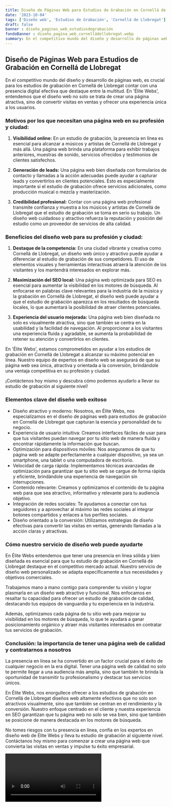 ```yaml
---
title: Diseño de Páginas Web para Estudios de Grabación en Cornellá de Llobregat
date: '2023-10-04'
tags: ['Diseño web', 'Estudios de Grabación', 'Cornellá de Llobregat']
draft: false
banner : diseño_paginas_web_estudiosdegrabación
fondoBanner : diseño_pagina_web_cornelládellobregat.webp
summary: En el competitivo mundo del diseño y desarrollo de páginas web, es crucial para los estudios de grabación en Cornellá de Llobregat contar con una presencia digital efectiva que destaque entre la multitud. En 'Élite Webs', entendemos que el diseño web no solo se trata de crear una página atractiva, sino de convertir visitas en ventas y ofrecer una experiencia única a los usuarios.
---
```


## **Diseño de Páginas Web para Estudios de Grabación en Cornellá de Llobregat**

En el competitivo mundo del diseño y desarrollo de páginas web, es crucial para los estudios de grabación en Cornellá de Llobregat contar con una presencia digital efectiva que destaque entre la multitud. En 'Élite Webs', entendemos que el diseño web no solo se trata de crear una página atractiva, sino de convertir visitas en ventas y ofrecer una experiencia única a los usuarios.

### **Motivos por los que necesitan una página web en su profesión y ciudad:**
1. **Visibilidad online:** En un estudio de grabación, la presencia en línea es esencial para alcanzar a músicos y artistas de Cornellá de Llobregat y más allá. Una página web brinda una plataforma para exhibir trabajos anteriores, muestras de sonido, servicios ofrecidos y testimonios de clientes satisfechos.

2. **Generación de leads:** Una página web bien diseñada con formularios de contacto y llamadas a la acción adecuadas puede ayudar a capturar leads y convertirlos en clientes potenciales. Esto es especialmente importante si el estudio de grabación ofrece servicios adicionales, como producción musical o mezcla y masterización.

3. **Credibilidad profesional:** Contar con una página web profesional transmite confianza y muestra a los músicos y artistas de Cornellá de Llobregat que el estudio de grabación se toma en serio su trabajo. Un diseño web cuidadoso y atractivo refuerza la reputación y posición del estudio como un proveedor de servicios de alta calidad.

### **Beneficios del diseño web para su profesión y ciudad:**
1. **Destaque de la competencia:** En una ciudad vibrante y creativa como Cornellá de Llobregat, un diseño web único y atractivo puede ayudar a diferenciar al estudio de grabación de sus competidores. El uso de elementos visuales y herramientas interactivas atraerá la atención de los visitantes y los mantendrá interesados en explorar más.

2. **Maximización del SEO local:** Una página web optimizada para SEO es esencial para aumentar la visibilidad en los motores de búsqueda. Al enfocarse en palabras clave relevantes para la industria de la música y la grabación en Cornellá de Llobregat, el diseño web puede ayudar a que el estudio de grabación aparezca en los resultados de búsqueda locales, lo que aumentará la posibilidad de atraer clientes potenciales.

3. **Experiencia del usuario mejorada:** Una página web bien diseñada no solo es visualmente atractiva, sino que también se centra en la usabilidad y la facilidad de navegación. Al proporcionar a los visitantes una experiencia fluida y agradable, se aumenta la probabilidad de retener su atención y convertirlos en clientes.

En 'Élite Webs', estamos comprometidos en ayudar a los estudios de grabación en Cornellá de Llobregat a alcanzar su máximo potencial en línea. Nuestro equipo de expertos en diseño web se asegurará de que su página web sea única, atractiva y orientada a la conversión, brindándole una ventaja competitiva en su profesión y ciudad.

¡Contáctenos hoy mismo y descubra cómo podemos ayudarlo a llevar su estudio de grabación al siguiente nivel!

<GifSeo />

<Cta />

### Elementos clave del diseño web exitoso

- Diseño atractivo y moderno: Nosotros, en Élite Webs, nos especializamos en el diseño de páginas web para estudios de grabación en Cornellá de Llobregat que capturan la esencia y personalidad de tu negocio.
- Experiencia de usuario intuitiva: Creamos interfaces fáciles de usar para que tus visitantes puedan navegar por tu sitio web de manera fluida y encontrar rápidamente la información que buscan.
- Optimización para dispositivos móviles: Nos aseguramos de que tu página web se adapte perfectamente a cualquier dispositivo, ya sea un smartphone, una tablet o una computadora de escritorio.
- Velocidad de carga rápida: Implementamos técnicas avanzadas de optimización para garantizar que tu sitio web se cargue de forma rápida y eficiente, brindándole una experiencia de navegación sin interrupciones.
- Contenido relevante: Creamos y optimizamos el contenido de tu página web para que sea atractivo, informativo y relevante para tu audiencia objetivo.
- Integración de redes sociales: Te ayudamos a conectar con tus seguidores y a aprovechar al máximo las redes sociales al integrar botones compartidos y enlaces a tus perfiles sociales.
- Diseño orientado a la conversión: Utilizamos estrategias de diseño efectivas para convertir las visitas en ventas, generando llamadas a la acción claras y atractivas.

### Cómo nuestro servicio de diseño web puede ayudarte

En Élite Webs entendemos que tener una presencia en línea sólida y bien diseñada es esencial para que tu estudio de grabación en Cornellá de Llobregat destaque en el competitivo mercado actual. Nuestro servicio de diseño web personalizado se adapta específicamente a tus necesidades y objetivos comerciales.

Trabajamos mano a mano contigo para comprender tu visión y lograr plasmarla en un diseño web atractivo y funcional. Nos enfocamos en resaltar tu capacidad para ofrecer un estudio de grabación de calidad, destacando tus equipos de vanguardia y tu experiencia en la industria.

Además, optimizamos cada página de tu sitio web para mejorar su visibilidad en los motores de búsqueda, lo que te ayudará a ganar posicionamiento orgánico y atraer más visitantes interesados en contratar tus servicios de grabación.

### Conclusión: la importancia de tener una página web de calidad y contratarnos a nosotros

La presencia en línea se ha convertido en un factor crucial para el éxito de cualquier negocio en la era digital. Tener una página web de calidad no solo te permite llegar a una audiencia más amplia, sino que también te brinda la oportunidad de transmitir tu profesionalismo y destacar tus servicios únicos.

En Élite Webs, nos enorgullece ofrecer a los estudios de grabación en Cornellá de Llobregat diseños web altamente efectivos que no solo son atractivos visualmente, sino que también se centran en el rendimiento y la conversión. Nuestro enfoque centrado en el cliente y nuestra experiencia en SEO garantizan que tu página web no solo se vea bien, sino que también se posicione de manera destacada en los motores de búsqueda.

No tomes riesgos con tu presencia en línea, confía en los expertos en diseño web de Élite Webs y lleva tu estudio de grabación al siguiente nivel. Contáctanos hoy mismo para comenzar a crear una página web que convierta las visitas en ventas y impulse tu éxito empresarial.

<Video />

<CtaBot job='Estudios de Grabación' city='Cornellá de Llobregat'/>

<Gmaps query='Cornellá de Llobregat+españa+maps' />